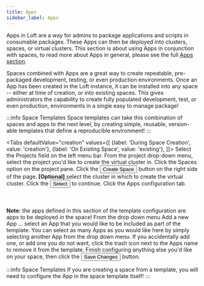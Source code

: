 ```yaml
---
title: Apps
sidebar_label: Apps
---
```



Apps in Loft are a way for admins to package applications and scripts in consumable packages.
These Apps can then be deployed into clusters, spaces, or virtual clusters. This section is
about using Apps in conjunction with spaces, to read more about Apps in general,
please see the full [Apps section](../apps/what-are-apps).

Spaces combined with Apps are a great way to create repeatable, pre-packaged
development, testing, or even production environments. Once an App has been created in the Loft
instance, it can be installed into any space -- either at time of creation, or into
existing spaces. This gives administrators the capability to create fully populated
development, test, or even production, environments in a single easy to manage package!

:::info Space Templates
Space templates can take this combination of spaces and apps to the next
level, by creating simple, reusable, version-able templates that define a reproducible
environment!
:::

<Tabs
    defaultValue="creation"
    values={[
        {label: 'During Space Creation', value: 'creation'},
        {label: 'On Existing Space', value: 'existing'},
    ]}>
    <TabItem value="creation">
        <Flow id="install-app-space-creation">
            <Step>
                Select the <NavStep>Projects</NavStep> field on the left menu bar.
            </Step>
            <Step>
                From the project drop-down menu, select the project you'd like to create the
                virtual cluster in.
            </Step>
            <Step>
                Click the <NavStep>Spaces</NavStep> option on the project pane.
            </Step>
            <Step>
                Click the <Button>Create Space</Button> button on the right side of
                the page.
            </Step>
            <Step>
                <b>[Optional]</b> select the cluster in which to create the virtual cluster.
            </Step>
            <Step>
                Click the <Button>Select</Button> to continue.
            </Step>
            <Step>
                Click the <Label>Apps</Label> configuration tab. <br></br><br></br><b>Note:</b>
                the apps defined in this section of the template configuration are apps to be
                deployed *in* the space!
            </Step>
            <Step>
                From the drop down menu <Label>Add a new App ...</Label> select an App that you
                would like to be included as part of the template. You can select as many Apps
                as you would like here by simply selecting another App from the drop down menu.
                If you accidentally add one, or add one you do not want, click the trash icon
                next to the Apps name to remove it from the template.
            </Step>
            <Step>
                Finish configuring anything else you'd like on your space, then click the
                <Button>Save Changes</Button> button.
            </Step>
        </Flow>
    </TabItem>
    <TabItem value="existing">
        <Flow id="install-app-space-existing">
            <PartialSpaceInstallApp/>
        </Flow>
    </TabItem>
</Tabs>

:::info Space Templates
If you are creating a space from a template, you will need to configure the App in the
space template itself!
:::